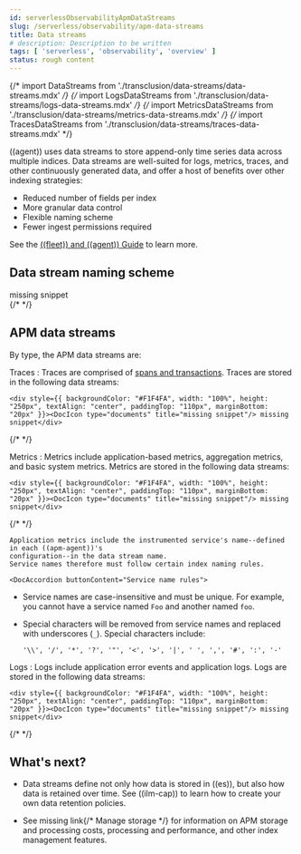 ```yaml
---
id: serverlessObservabilityApmDataStreams
slug: /serverless/observability/apm-data-streams
title: Data streams
# description: Description to be written
tags: [ 'serverless', 'observability', 'overview' ]
status: rough content
---
```



<RoughContent />

{/* import DataStreams from './transclusion/data-streams/data-streams.mdx' */}
{/* import LogsDataStreams from './transclusion/data-streams/logs-data-streams.mdx' */}
{/* import MetricsDataStreams from './transclusion/data-streams/metrics-data-streams.mdx' */}
{/* import TracesDataStreams from './transclusion/data-streams/traces-data-streams.mdx' */}

<div id="apm-data-streams"></div>

<DocCallOut>

((agent)) uses data streams to store append-only time series data across multiple indices.
Data streams are well-suited for logs, metrics, traces, and other continuously generated data,
and offer a host of benefits over other indexing strategies:

* Reduced number of fields per index
* More granular data control
* Flexible naming scheme
* Fewer ingest permissions required

See the [((fleet)) and ((agent)) Guide](((fleet-guide))/data-streams.html) to learn more.

</DocCallOut>

<div id="apm-data-streams-naming-scheme"></div>

## Data stream naming scheme

<div style={{ backgroundColor: "#F1F4FA", width: "100%", height: "250px", textAlign: "center", paddingTop: "110px", marginBottom: "20px" }}><DocIcon type="documents" title="missing snippet"/> missing snippet</div>
{/* <DataStreams  /> */}


<div id="apm-data-streams-list"></div>

## APM data streams

By type, the APM data streams are:

Traces 
    : Traces are comprised of [spans and transactions](((apm-guide-ref))/data-model.html).
    Traces are stored in the following data streams:

    <div style={{ backgroundColor: "#F1F4FA", width: "100%", height: "250px", textAlign: "center", paddingTop: "110px", marginBottom: "20px" }}><DocIcon type="documents" title="missing snippet"/> missing snippet</div>
{/* <TracesDataStreams  /> */}


Metrics 
    : Metrics include application-based metrics, aggregation metrics, and basic system metrics.
    Metrics are stored in the following data streams:

    <div style={{ backgroundColor: "#F1F4FA", width: "100%", height: "250px", textAlign: "center", paddingTop: "110px", marginBottom: "20px" }}><DocIcon type="documents" title="missing snippet"/> missing snippet</div>
{/* <MetricsDataStreams  /> */}


    Application metrics include the instrumented service's name--defined in each ((apm-agent))'s
    configuration--in the data stream name.
    Service names therefore must follow certain index naming rules.

    <DocAccordion buttonContent="Service name rules">

* Service names are case-insensitive and must be unique.
    For example, you cannot have a service named `Foo` and another named `foo`.

* Special characters will be removed from service names and replaced with underscores (`_`).
    Special characters include:

    ```text
    '\\', '/', '*', '?', '"', '<', '>', '|', ' ', ',', '#', ':', '-'
    ```

</DocAccordion>

Logs 
    : Logs include application error events and application logs.
    Logs are stored in the following data streams:

    <div style={{ backgroundColor: "#F1F4FA", width: "100%", height: "250px", textAlign: "center", paddingTop: "110px", marginBottom: "20px" }}><DocIcon type="documents" title="missing snippet"/> missing snippet</div>
{/* <LogsDataStreams  /> */}


<div id="apm-data-streams-next"></div>

## What's next?

* Data streams define not only how data is stored in ((es)), but also how data is retained over time.
    See <DocLink id="serverlessObservabilityApmIndexLifecycleManagement">((ilm-cap))</DocLink> to learn how to create your own data retention policies.

* See <DocBadge><DocIcon size="s" type="unlink" title="missing link"/> missing link</DocBadge>{/*  <DocLink id="enApmGuideManageStorage">Manage storage</DocLink> */} for information on APM storage and processing costs,
    processing and performance, and other index management features.

